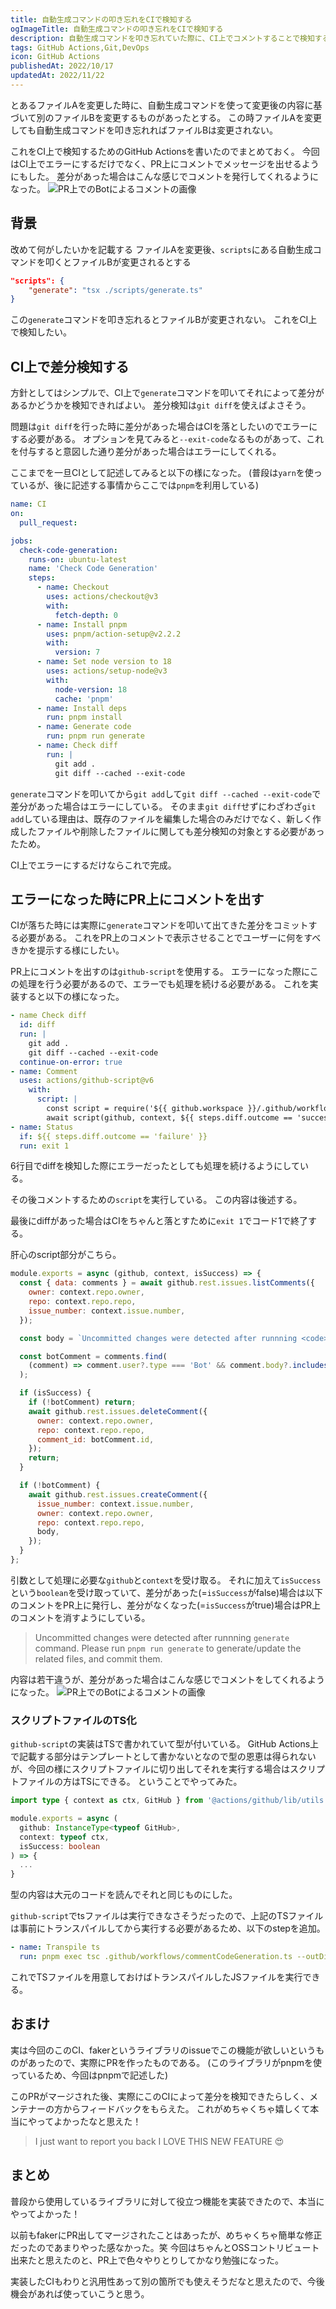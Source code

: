 ```yaml
---
title: 自動生成コマンドの叩き忘れをCIで検知する
ogImageTitle: 自動生成コマンドの叩き忘れをCIで検知する
description: 自動生成コマンドを叩き忘れていた際に、CI上でコメントすることで検知する仕組みを作成した
tags: GitHub Actions,Git,DevOps
icon: GitHub Actions
publishedAt: 2022/10/17
updatedAt: 2022/11/22
---
```


とあるファイルAを変更した時に、自動生成コマンドを使って変更後の内容に基づいて別のファイルBを変更するものがあったとする。
この時ファイルAを変更しても自動生成コマンドを叩き忘れればファイルBは変更されない。

これをCI上で検知するためのGitHub Actionsを書いたのでまとめておく。
今回はCI上でエラーにするだけでなく、PR上にコメントでメッセージを出せるようにもした。
差分があった場合はこんな感じでコメントを発行してくれるようになった。
![PR上でのBotによるコメントの画像](/assets/article/generate-ci/pr-comment.webp)

## 背景

改めて何がしたいかを記載する
ファイルAを変更後、`scripts`にある自動生成コマンドを叩くとファイルBが変更されるとする

```json title="package.json"
"scripts": {
    "generate": "tsx ./scripts/generate.ts"
}
```

この`generate`コマンドを叩き忘れるとファイルBが変更されない。
これをCI上で検知したい。

## CI上で差分検知する

方針としてはシンプルで、CI上で`generate`コマンドを叩いてそれによって差分があるかどうかを検知できればよい。
差分検知は`git diff`を使えばよさそう。

問題は`git diff`を行った時に差分があった場合はCIを落としたいのでエラーにする必要がある。
オプションを見てみると`--exit-code`なるものがあって、これを付与すると意図した通り差分があった場合はエラーにしてくれる。

ここまでを一旦CIとして記述してみると以下の様になった。
(普段は`yarn`を使っているが、後に記述する事情からここでは`pnpm`を利用している)

```yaml title=".github/workflows/ci.yml" {25-30}
name: CI
on:
  pull_request:

jobs:
  check-code-generation:
    runs-on: ubuntu-latest
    name: 'Check Code Generation'
    steps:
      - name: Checkout
        uses: actions/checkout@v3
        with:
          fetch-depth: 0
      - name: Install pnpm
        uses: pnpm/action-setup@v2.2.2
        with:
          version: 7
      - name: Set node version to 18
        uses: actions/setup-node@v3
        with:
          node-version: 18
          cache: 'pnpm'
      - name: Install deps
        run: pnpm install
      - name: Generate code
        run: pnpm run generate
      - name: Check diff
        run: |
          git add .
          git diff --cached --exit-code
```

`generate`コマンドを叩いてから`git add`して`git diff --cached --exit-code`で差分があった場合はエラーにしている。
そのまま`git diff`せずにわざわざ`git add`している理由は、既存のファイルを編集した場合のみだけでなく、新しく作成したファイルや削除したファイルに関しても差分検知の対象とする必要があったため。

CI上でエラーにするだけならこれで完成。

## エラーになった時にPR上にコメントを出す

CIが落ちた時には実際に`generate`コマンドを叩いて出てきた差分をコミットする必要がある。
これをPR上のコメントで表示させることでユーザーに何をすべきかを提示する様にしたい。

PR上にコメントを出すのは`github-script`を使用する。
エラーになった際にこの処理を行う必要があるので、エラーでも処理を続ける必要がある。
これを実装すると以下の様になった。

```yaml title=".github/workflows/ci.yml" {6,14-15}
- name Check diff
  id: diff
  run: |
    git add .
    git diff --cached --exit-code
  continue-on-error: true
- name: Comment
  uses: actions/github-script@v6
    with:
      script: |
        const script = require('${{ github.workspace }}/.github/workflows/commentCodeGeneration.js')
        await script(github, context, ${{ steps.diff.outcome == 'success' }})
- name: Status
  if: ${{ steps.diff.outcome == 'failure' }}
  run: exit 1
```

6行目でdiffを検知した際にエラーだったとしても処理を続けるようにしている。

その後コメントするための`script`を実行している。
この内容は後述する。

最後にdiffがあった場合はCIをちゃんと落とすために`exit 1`でコード1で終了する。

肝心のscript部分がこちら。

```js title=".github/workflows/commentCodeGeneration.js"
module.exports = async (github, context, isSuccess) => {
  const { data: comments } = await github.rest.issues.listComments({
    owner: context.repo.owner,
    repo: context.repo.repo,
    issue_number: context.issue.number,
  });

  const body = `Uncommitted changes were detected after runnning <code>generate</code> command.\nPlease run <code>pnpm run generate</code> to generate/update the related files, and commit them.`;

  const botComment = comments.find(
    (comment) => comment.user?.type === 'Bot' && comment.body?.includes(body)
  );

  if (isSuccess) {
    if (!botComment) return;
    await github.rest.issues.deleteComment({
      owner: context.repo.owner,
      repo: context.repo.repo,
      comment_id: botComment.id,
    });
    return;
  }

  if (!botComment) {
    await github.rest.issues.createComment({
      issue_number: context.issue.number,
      owner: context.repo.owner,
      repo: context.repo.repo,
      body,
    });
  }
};
```

引数として処理に必要な`github`と`context`を受け取る。
それに加えて`isSuccess`という`boolean`を受け取っていて、差分があった(=`isSuccess`がfalse)場合は以下のコメントをPR上に発行し、差分がなくなった(=`isSuccess`がtrue)場合はPR上のコメントを消すようにしている。

> Uncommitted changes were detected after runnning `generate` command.
> Please run `pnpm run generate` to generate/update the related files, and commit them.

内容は若干違うが、差分があった場合はこんな感じでコメントをしてくれるようになった。
![PR上でのBotによるコメントの画像](/assets/article/generate-ci/pr-comment.webp)

### スクリプトファイルのTS化

`github-script`の実装はTSで書かれていて型が付いている。
GitHub Actions上で記載する部分はテンプレートとして書かないとなので型の恩恵は得られないが、今回の様にスクリプトファイルに切り出してそれを実行する場合はスクリプトファイルの方はTSにできる。
ということでやってみた。

```ts title=".github/workflows/commentCodeGeneration.ts"
import type { context as ctx, GitHub } from '@actions/github/lib/utils';

module.exports = async (
  github: InstanceType<typeof GitHub>,
  context: typeof ctx,
  isSuccess: boolean
) => {
  ...
}
```

型の内容は大元のコードを読んでそれと同じものにした。

`github-script`でtsファイルは実行できなさそうだったので、上記のTSファイルは事前にトランスパイルしてから実行する必要があるため、以下のstepを追加。

```yaml title=".github/workflows/ci.yml"
- name: Transpile ts
  run: pnpm exec tsc .github/workflows/commentCodeGeneration.ts --outDir .github/workflows
```

これでTSファイルを用意しておけばトランスパイルしたJSファイルを実行できる。

## おまけ

実は今回のこのCI、fakerというライブラリのissueでこの機能が欲しいというものがあったので、実際にPRを作ったものである。
(このライブラリがpnpmを使っているため、今回はpnpmで記述した)

<EmbedLink url="https://github.com/faker-js/faker/issues/813" />

このPRがマージされた後、実際にこのCIによって差分を検知できたらしく、メンテナーの方からフィードバックをもらえた。
これがめちゃくちゃ嬉しくて本当にやってよかったなと思えた！

> I just want to report you back I LOVE THIS NEW FEATURE 😍

<EmbedLink url="https://github.com/faker-js/faker/pull/1419#issuecomment-1278121420" />

## まとめ

普段から使用しているライブラリに対して役立つ機能を実装できたので、本当にやってよかった！

以前もfakerにPR出してマージされたことはあったが、めちゃくちゃ簡単な修正だったのであまりやった感なかった。笑
今回はちゃんとOSSコントリビュート出来たと思えたのと、PR上で色々やりとりしてかなり勉強になった。

実装したCIもわりと汎用性あって別の箇所でも使えそうだなと思えたので、今後機会があれば使っていこうと思う。
